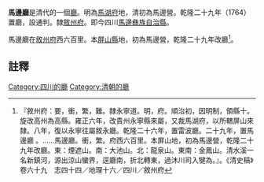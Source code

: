 '''馬邊廳'''是清代的一個[[廳|廳]]。明為[[馬湖府|馬湖府]]地，清初為馬邊營。乾隆二十九年（1764）置廳，設通判。隸[[敘州府|敘州府]]。即今四川[[馬邊彝族自治縣|馬邊彝族自治縣]]。

馬邊廳在[[敘州府|敘州府]]西六百里。本[[屏山縣|屏山縣]]地，初為馬邊營，乾隆二十九年改廳<ref>『敘州府：要，衝，繁，難。隸永寧道。明，府。順治初，因明制，領縣十。旋改高州為高縣。雍正六年，改貴州永寧縣來屬，又裁馬湖府，以所轄屏山來隸。八年，復以永寧往屬敘永廳。乾隆二十六年，置雷波廳。二十九年，置馬邊廳 。……馬邊廳。衝，繁。府西六百里。本屏山地，初為馬邊營，乾隆二十九年改廳。東：煙遮山。南：大池山。北：龍泉山。東南：金鳳山。清水溪一名新鎮河，源出涼山蠻界，逕廳南，折北轉東，過沐川司入犍為。』。《清史稿》卷六十九　志四十四／地理十六／四川／敘州府</ref>。

==註釋==
{{reflist}}
{{清朝行政區劃小作品}}
[[Category:四川的廳|Category:四川的廳]]
[[Category:清朝的廳|Category:清朝的廳]]